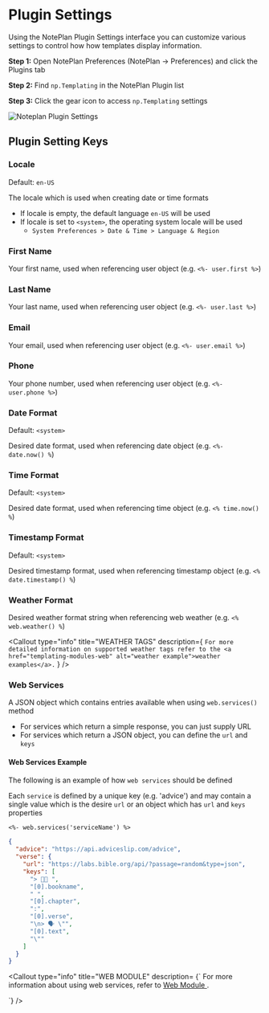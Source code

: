 
# Plugin Settings

Using the NotePlan Plugin Settings interface you can customize various settings to control how how templates display information.

**Step 1:** Open NotePlan Preferences (NotePlan -> Preferences) and click the Plugins tab

**Step 2:** Find `np.Templating` in the NotePlan Plugin list

**Step 3:** Click the gear icon to access `np.Templating` settings

<img src={noteplanpluginsettings.src} alt="Noteplan Plugin Settings" />

## Plugin Setting Keys

### Locale

Default: `en-US`

The locale which is used when creating date or time formats

- If locale is empty, the default language `en-US` will be used
- If locale is set to `<system>`, the operating system locale will be used
  - `System Preferences > Date & Time > Language & Region`

### First Name

Your first name, used when referencing user object (e.g. `<%- user.first %>`)

### Last Name

Your last name, used when referencing user object (e.g. `<%- user.last %>`)

### Email

Your email, used when referencing user object (e.g. `<%- user.email %>`)

### Phone

Your phone number, used when referencing user object (e.g. `<%- user.phone %>`)

### Date Format

Default: `<system>`

Desired date format, used when referencing date object (e.g. `<%- date.now() %`)

### Time Format

Default: `<system>`

Desired date format, used when referencing time object (e.g. `<% time.now() %`)

### Timestamp Format

Default: `<system>`

Desired timestamp format, used when referencing timestamp object (e.g. `<% date.timestamp() %`)

### Weather Format

Desired weather format string when referencing web weather (e.g. `<% web.weather() %`)

<Callout
  type="info"
  title="WEATHER TAGS"
  description={
    `For more detailed information on supported weather tags refer to the <a href="templating-modules-web" alt="weather example">weather examples</a>.`
  }
/>

### Web Services

A JSON object which contains entries available when using `web.services()` method

- For services which return a simple response, you can just supply URL
- For services which return a JSON object, you can define the `url` and `keys`

#### Web Services Example

The following is an example of how `web services` should be defined

Each `service` is defined by a unique key (e.g. 'advice') and may contain a single value which is the desire `url` or an object which has `url` and `keys` properties

```markdown
<%- web.services('serviceName') %>
```

```json
{
  "advice": "https://api.adviceslip.com/advice",
  "verse": {
    "url": "https://labs.bible.org/api/?passage=random&type=json",
    "keys": [
      "> 🙏🏻 ",
      "[0].bookname",
      " ",
      "[0].chapter",
      ":",
      "[0].verse",
      "\n> 🗣 \"",
      "[0].text",
      "\""
    ]
  }
}
```

<Callout
  type="info"
  title="WEB MODULE"
  description=
{`
  For more information about using web services, refer to <a href="templating-modules-web" alt="Web Module"> Web Module </a>.

  `}
/>

